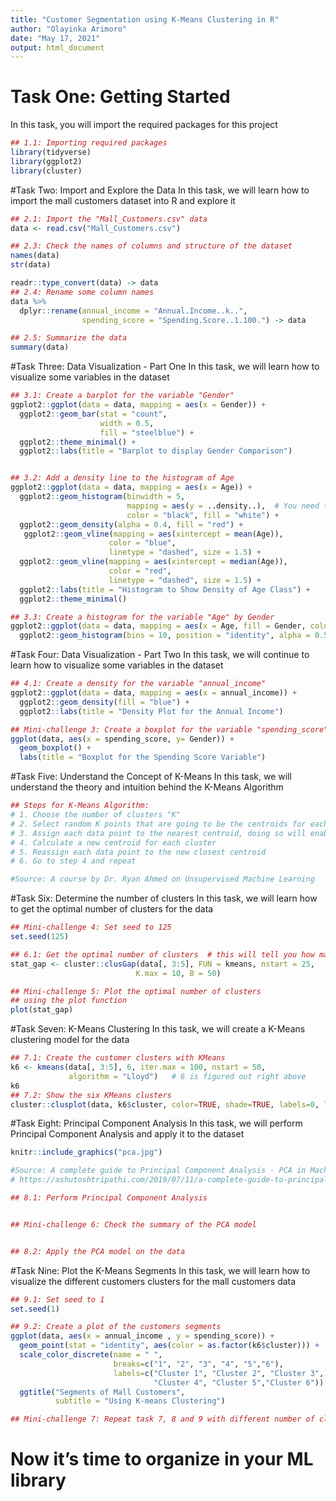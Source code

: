 ```yaml
---
title: "Customer Segmentation using K-Means Clustering in R"
author: "Olayinka Arimoro"
date: "May 17, 2021"
output: html_document
---
```


# Task One: Getting Started
In this task, you will import the required
packages for this project
```r

## 1.1: Importing required packages
library(tidyverse)
library(ggplot2)
library(cluster)

```

#Task Two: Import and Explore the Data
In this task, we will learn how to import
the mall customers dataset into R and explore it
```r

## 2.1: Import the "Mall_Customers.csv" data 
data <- read.csv("Mall_Customers.csv")

## 2.3: Check the names of columns and structure of the dataset
names(data)
str(data)

readr::type_convert(data) -> data
## 2.4: Rename some column names
data %>% 
  dplyr::rename(annual_income = "Annual.Income..k..",
                spending_score = "Spending.Score..1.100.") -> data

## 2.5: Summarize the data
summary(data)


```

#Task Three: Data Visualization - Part One
In this task, we will learn how to visualize
some variables in the dataset
```r
## 3.1: Create a barplot for the variable "Gender"
ggplot2::ggplot(data = data, mapping = aes(x = Gender)) +
  ggplot2::geom_bar(stat = "count",
                    width = 0.5,
                    fill = "steelblue") +
  ggplot2::theme_minimal() +
  ggplot2::labs(title = "Barplot to display Gender Comparison")


## 3.2: Add a density line to the histogram of Age
ggplot2::ggplot(data = data, mapping = aes(x = Age)) +
  ggplot2::geom_histogram(binwidth = 5, 
                          mapping = aes(y = ..density..),  # You need this for your density plot added
                          color = "black", fill = "white") +
  ggplot2::geom_density(alpha = 0.4, fill = "red") +
   ggplot2::geom_vline(mapping = aes(xintercept = mean(Age)), 
                      color = "blue",
                      linetype = "dashed", size = 1.5) +
  ggplot2::geom_vline(mapping = aes(xintercept = median(Age)),
                      color = "red",
                      linetype = "dashed", size = 1.5) +
  ggplot2::labs(title = "Histogram to Show Density of Age Class") +
  ggplot2::theme_minimal()

## 3.3: Create a histogram for the variable "Age" by Gender
ggplot2::ggplot(data = data, mapping = aes(x = Age, fill = Gender, color = Gender)) +
  ggplot2::geom_histogram(bins = 10, position = "identity", alpha = 0.5)

```

#Task Four: Data Visualization - Part Two
In this task, we will continue to learn how to 
visualize some variables in the dataset
```r

## 4.1: Create a density for the variable "annual_income"
ggplot2::ggplot(data = data, mapping = aes(x = annual_income)) +
  ggplot2::geom_density(fill = "blue") +
  ggplot2::labs(title = "Density Plot for the Annual Income")

## Mini-challenge 3: Create a boxplot for the variable "spending_score"
ggplot(data, aes(x = spending_score, y= Gender)) +
  geom_boxplot() +
  labs(title = "Boxplot for the Spending Score Variable")

```

#Task Five: Understand the Concept of K-Means
In this task, we will understand the theory and intuition
behind the K-Means Algorithm

```r
## Steps for K-Means Algorithm:
# 1. Choose the number of clusters "K"
# 2. Select random K points that are going to be the centroids for each cluster
# 3. Assign each data point to the nearest centroid, doing so will enable us to create "K" number of clusters
# 4. Calculate a new centroid for each cluster
# 5. Reassign each data point to the new closest centroid
# 6. Go to step 4 and repeat

#Source: A course by Dr. Ryan Ahmed on Unsupervised Machine Learning
```

#Task Six: Determine the number of clusters
In this task, we will learn how to get the optimal
number of clusters for the data
```r

## Mini-challenge 4: Set seed to 125
set.seed(125)

## 6.1: Get the optimal number of clusters  # this will tell you how many clusters is the optimal point (look for consistency)
stat_gap <- cluster::clusGap(data[, 3:5], FUN = kmeans, nstart = 25,
                            K.max = 10, B = 50)

## Mini-challenge 5: Plot the optimal number of clusters 
## using the plot function
plot(stat_gap)

```

#Task Seven: K-Means Clustering
In this task, we will create a K-Means clustering model
for the data
```r

## 7.1: Create the customer clusters with KMeans
k6 <- kmeans(data[, 3:5], 6, iter.max = 100, nstart = 50,
             algorithm = "Lloyd")   # 6 is figured out right above
k6
## 7.2: Show the six KMeans clusters
cluster::clusplot(data, k6$cluster, color=TRUE, shade=TRUE, labels=0, lines=0)

```

#Task Eight: Principal Component Analysis
In this task, we will perform Principal Component Analysis
and apply it to the dataset

```r
knitr::include_graphics("pca.jpg")

#Source: A complete guide to Principal Component Analysis - PCA in Machine Learning
# https://ashutoshtripathi.com/2019/07/11/a-complete-guide-to-principal-component-analysis-pca-in-machine-learning/
```

```r

## 8.1: Perform Principal Component Analysis


## Mini-challenge 6: Check the summary of the PCA model


## 8.2: Apply the PCA model on the data


```

#Task Nine: Plot the K-Means Segments
In this task, we will learn how to visualize the
different customers clusters for the mall customers data
```r

## 9.1: Set seed to 1
set.seed(1)

## 9.2: Create a plot of the customers segments
ggplot(data, aes(x = annual_income , y = spending_score)) + 
  geom_point(stat = "identity", aes(color = as.factor(k6$cluster))) +
  scale_color_discrete(name = " ", 
                       breaks=c("1", "2", "3", "4", "5","6"),
                       labels=c("Cluster 1", "Cluster 2", "Cluster 3", 
                                "Cluster 4", "Cluster 5","Cluster 6")) +
  ggtitle("Segments of Mall Customers", 
          subtitle = "Using K-means Clustering")

## Mini-challenge 7: Repeat task 7, 8 and 9 with different number of clusters
```


# Now it's time to organize in your ML library


